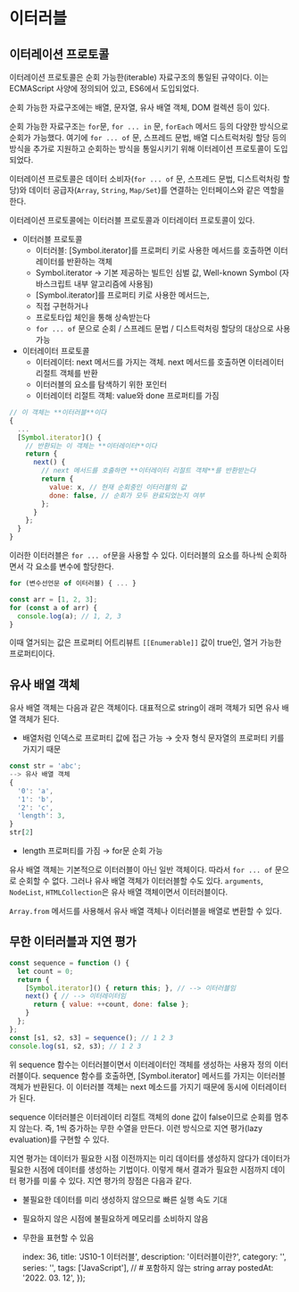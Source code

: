 

# 이터러블

## 이터레이션 프로토콜

이터레이션 프로토콜은 순회 가능한(iterable) 자료구조의 통일된 규약이다. 이는 ECMAScript 사양에 정의되어 있고, ES6에서 도입되었다.

순회 가능한 자료구조에는 배열, 문자열, 유사 배열 객체, DOM 컬렉션 등이 있다.

순회 가능한 자료구조는 `for`문, `for ... in` 문, `forEach` 메서드 등의 다양한 방식으로 순회가 가능했다. 여기에 `for ... of` 문, 스프레드 문법, 배열 디스트럭처링 할당 등의 방식을 추가로 지원하고 순회하는 방식을 통일시키기 위해 이터레이션 프로토콜이 도입되었다.

이터레이션 프로토콜은 데이터 소비자(`for ... of` 문, 스프레드 문법, 디스트럭처링 할당)와 데이터 공급자(`Array`, `String`, `Map/Set`)를 연결하는 인터페이스와 같은 역할을 한다.

이터레이션 프로토콜에는 이터러블 프로토콜과 이터레이터 프로토콜이 있다.

- 이터러블 프로토콜
  - 이터러블: [Symbol.iterator]를 프로퍼티 키로 사용한 메서드를 호출하면 이터레이터를 반환하는 객체
  - Symbol.iterator → 기본 제공하는 빌트인 심벌 값, Well-known Symbol (자바스크립트 내부 알고리즘에 사용됨)
  - [Symbol.iterator]를 프로퍼티 키로 사용한 메서드는,
  - 직접 구현하거나
  - 프로토타입 체인을 통해 상속받는다
  - `for ... of` 문으로 순회 / 스프레드 문법 / 디스트럭처링 할당의 대상으로 사용 가능
- 이터레이터 프로토콜
  - 이터레이터: next 메서드를 가지는 객체. next 메서드를 호출하면 이터레이터 리절트 객체를 반환
  - 이터러블의 요소를 탐색하기 위한 포인터
  - 이터레이터 리절트 객체: value와 done 프로퍼티를 가짐

```jsx
// 이 객체는 **이터러블**이다
{
  ...
  [Symbol.iterator]() {
    // 반환되는 이 객체는 **이터레이터**이다
    return {
      next() {
        // next 메서드를 호출하면 **이터레이터 리절트 객체**를 반환받는다
        return {
          value: x, // 현재 순회중인 이터러블의 값
          done: false, // 순회가 모두 완료되었는지 여부
        };
      }
    };
  }
}
```

이러한 이터러블은 `for ... of`문을 사용할 수 있다. 이터러블의 요소를 하나씩 순회하면서 각 요소를 변수에 할당한다.

```jsx
for (변수선언문 of 이터러블) { ... }

const arr = [1, 2, 3];
for (const a of arr) {
  console.log(a); // 1, 2, 3
}
```

이때 열거되는 값은 프로퍼티 어트리뷰트 `[[Enumerable]]` 값이 true인, 열거 가능한 프로퍼티이다.

## 유사 배열 객체

유사 배열 객체는 다음과 같은 객체이다. 대표적으로 string이 래퍼 객체가 되면 유사 배열 객체가 된다.

- 배열처럼 인덱스로 프로퍼티 값에 접근 가능 → 숫자 형식 문자열의 프로퍼티 키를 가지기 때문

```jsx
const str = 'abc';
--> 유사 배열 객체
{
  '0': 'a',
  '1': 'b',
  '2': 'c',
  'length': 3,
}
str[2]
```

- length 프로퍼티를 가짐 → for문 순회 가능

유사 배열 객체는 기본적으로 이터러블이 아닌 일반 객체이다. 따라서 `for ... of` 문으로 순회할 수 없다. 그러나 유사 배열 객체가 이터러블할 수도 있다. `arguments`, `NodeList`, `HTMLCollection`은 유사 배열 객체이면서 이터러블이다.

`Array.from` 메서드를 사용해서 유사 배열 객체나 이터러블을 배열로 변환할 수 있다.

## 무한 이터러블과 지연 평가

```jsx
const sequence = function () {
  let count = 0;
  return {
    [Symbol.iterator]() { return this; }, // --> 이터러블임
    next() { // --> 이터레이터임
      return { value: ++count, done: false };
    }
  };
};
const [s1, s2, s3] = sequence(); // 1 2 3
console.log(s1, s2, s3); // 1 2 3
```

위 sequence 함수는 이터러블이면서 이터레이터인 객체를 생성하는 사용자 정의 이터러블이다. sequence 함수를 호출하면, [Symbol.iterator] 메서드를 가지는 이터러블 객체가 반환된다. 이 이터러블 객체는 next 메소드를 가지기 때문에 동시에 이터레이터가 된다.

sequence 이터러블은 이터레이터 리절트 객체의 done 값이 false이므로 순회를 멈추지 않는다. 즉, 1씩 증가하는 무한 수열을 만든다. 이런 방식으로 지연 평가(lazy evaluation)를 구현할 수 있다.

지연 평가는 데이터가 필요한 시점 이전까지는 미리 데이터를 생성하지 않다가 데이터가 필요한 시점에 데이터를 생성하는 기법이다. 이렇게 해서 결과가 필요한 시점까지 데이터 평가를 미룰 수 있다. 지연 평가의 장점은 다음과 같다.

- 불필요한 데이터를 미리 생성하지 않으므로 빠른 실행 속도 기대
- 필요하지 않은 시점에 불필요하게 메모리를 소비하지 않음
- 무한을 표현할 수 있음



    index: 36,
    title: 'JS10-1 이터러블',
    description: '이터러블이란?',
    category: '',
    series: '',
    tags: ['JavaScript'], // # 포함하지 않는 string array
    postedAt: '2022. 03. 12',
});
